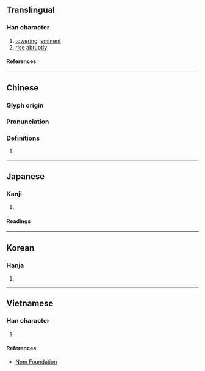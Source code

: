 {{character info/new}}
==Translingual==

===Han character===
{{Han char|rn=46|rad=山|as=08|sn=11|four=27772|canj=USUU|ids=⿰山屈}}

# [[towering]], [[eminent]]
# [[rise]] [[abruptly]]

====References====
{{Han ref|kx=0314.140|dkj=08185|dj=0615.050|hdz=10784.030|uh=5D1B}}

----

==Chinese==
{{zh-forms}}

===Glyph origin===
{{Han etym}}

===Pronunciation===
{{zh-pron
|m=jué
|c=gwat6
|h=pfs=
|md=
|mn=
|w=
|mc=y
|oc=y
|cat=
}}

===Definitions===
{{zh-hanzi}}

# {{rfdef|zh}}

----

==Japanese==

===Kanji===
{{ja-kanji|grade=|rs=山08}}

# {{rfdef|ja|sort=山08}}

====Readings====
{{ja-readings
|on=くつ
|kun=そばだつ
}}

----

==Korean==

===Hanja===
{{ko-hanja|굴}}

# {{rfdef|ko|sort=山08}}

----

==Vietnamese==

===Han character===
{{vi-readings|rs=山08|reading=quật}}

# {{rfdef|vi|sort=山08}}

====References====
* [http://nomfoundation.org/common/nom_details.php?codepoint=5d1b Nom Foundation]